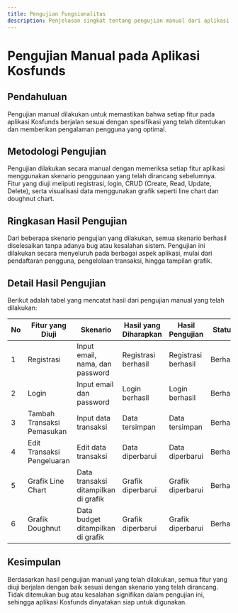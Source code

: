 ```yaml
---
title: Pengujian Fungsionalitas
description: Penjelasan singkat tentang pengujian manual dari aplikasi
---
```


# Pengujian Manual pada Aplikasi Kosfunds

## Pendahuluan
Pengujian manual dilakukan untuk memastikan bahwa setiap fitur pada aplikasi Kosfunds berjalan sesuai dengan spesifikasi yang telah ditentukan dan memberikan pengalaman pengguna yang optimal.

## Metodologi Pengujian
Pengujian dilakukan secara manual dengan memeriksa setiap fitur aplikasi menggunakan skenario penggunaan yang telah dirancang sebelumnya. Fitur yang diuji meliputi registrasi, login, CRUD (Create, Read, Update, Delete), serta visualisasi data menggunakan grafik seperti line chart dan doughnut chart.

## Ringkasan Hasil Pengujian
Dari beberapa skenario pengujian yang dilakukan, semua skenario berhasil diselesaikan tanpa adanya bug atau kesalahan sistem. Pengujian ini dilakukan secara menyeluruh pada berbagai aspek aplikasi, mulai dari pendaftaran pengguna, pengelolaan transaksi, hingga tampilan grafik.

## Detail Hasil Pengujian
Berikut adalah tabel yang mencatat hasil dari pengujian manual yang telah dilakukan:

| **No** | **Fitur yang Diuji**          | **Skenario**                            | **Hasil yang Diharapkan** | **Hasil Pengujian** | **Status**   |
|--------|--------------------------------|------------------------------------------|---------------------------|---------------------|--------------|
| 1      | Registrasi                    | Input email, nama, dan password          | Registrasi berhasil       | Registrasi berhasil | Berhasil     |
| 2      | Login                         | Input email dan password                 | Login berhasil            | Login berhasil      | Berhasil     |
| 3      | Tambah Transaksi Pemasukan    | Input data transaksi                     | Data tersimpan            | Data tersimpan      | Berhasil     |
| 4      | Edit Transaksi Pengeluaran    | Edit data transaksi                      | Data diperbarui           | Data diperbarui     | Berhasil     |
| 5      | Grafik Line Chart             | Data transaksi ditampilkan di grafik     | Grafik diperbarui         | Grafik diperbarui   | Berhasil     |
| 6      | Grafik Doughnut              | Data budget ditampilkan di grafik        | Grafik diperbarui         | Grafik diperbarui   | Berhasil     |

## Kesimpulan
Berdasarkan hasil pengujian manual yang telah dilakukan, semua fitur yang diuji berjalan dengan baik sesuai dengan skenario yang telah dirancang. Tidak ditemukan bug atau kesalahan signifikan dalam pengujian ini, sehingga aplikasi Kosfunds dinyatakan siap untuk digunakan.

